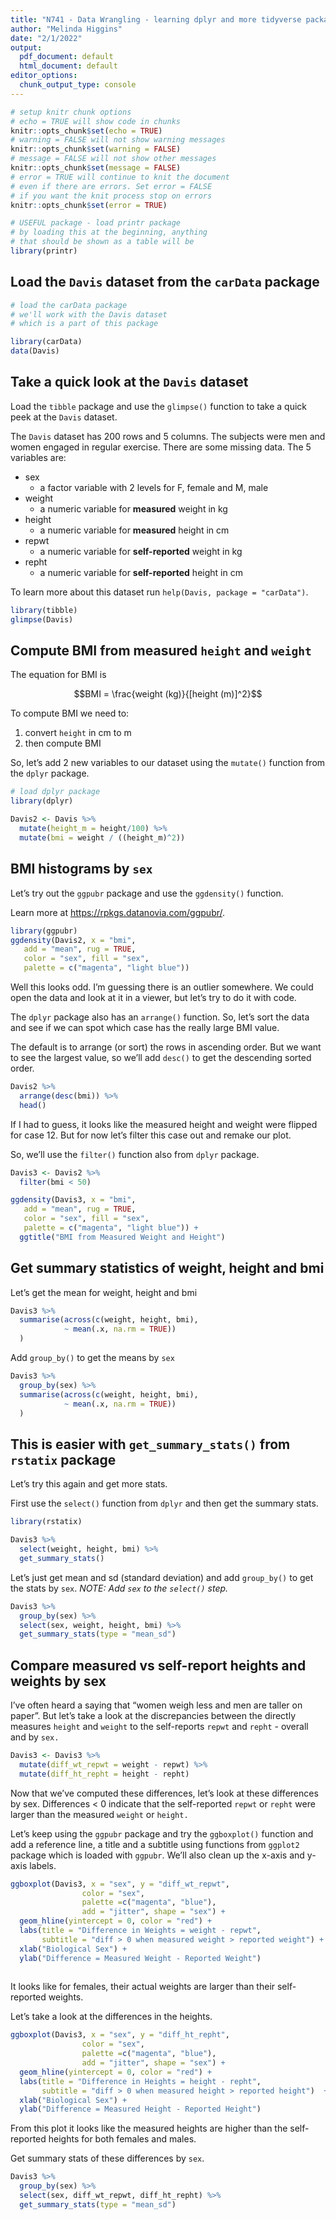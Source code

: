 ```yaml
---
title: "N741 - Data Wrangling - learning dplyr and more tidyverse packages"
author: "Melinda Higgins"
date: "2/1/2022"
output:
  pdf_document: default
  html_document: default
editor_options:
  chunk_output_type: console
---
```


```r
# setup knitr chunk options
# echo = TRUE will show code in chunks
knitr::opts_chunk$set(echo = TRUE)
# warning = FALSE will not show warning messages
knitr::opts_chunk$set(warning = FALSE)
# message = FALSE will not show other messages
knitr::opts_chunk$set(message = FALSE)
# error = TRUE will continue to knit the document
# even if there are errors. Set error = FALSE
# if you want the knit process stop on errors
knitr::opts_chunk$set(error = TRUE)

# USEFUL package - load printr package
# by loading this at the beginning, anything
# that should be shown as a table will be
library(printr)
```

## Load the `Davis` dataset from the `carData` package

```r
# load the carData package
# we'll work with the Davis dataset
# which is a part of this package

library(carData)
data(Davis)
```

## Take a quick look at the `Davis` dataset

Load the `tibble` package and use the `glimpse()` function to take a quick peek at the `Davis` dataset.

The `Davis` dataset has 200 rows and 5 columns. The subjects were men and women engaged in regular exercise. There are some missing data. The 5 variables are:

* sex
    - a factor variable with 2 levels for F, female and M, male
* weight
    - a numeric variable for **measured** weight in kg
* height
    - a numeric variable for **measured** height in cm
* repwt
    - a numeric variable for **self-reported** weight in kg
* repht
    - a numeric variable for **self-reported** height in cm

To learn more about this dataset run `help(Davis, package = "carData")`.

```r
library(tibble)
glimpse(Davis)
```

## Compute BMI from measured `height` and `weight`

The equation for BMI is

$$BMI = \frac{weight (kg)}{[height (m)]^2}$$

To compute BMI we need to:

1. convert `height` in cm to m
2. then compute BMI

So, let's add 2 new variables to our dataset using the `mutate()` function from the `dplyr` package.


```r
# load dplyr package
library(dplyr)

Davis2 <- Davis %>%
  mutate(height_m = height/100) %>%
  mutate(bmi = weight / ((height_m)^2))
```

## BMI histograms by `sex`

Let's try out the `ggpubr` package and use the `ggdensity()` function.

Learn more at [https://rpkgs.datanovia.com/ggpubr/](https://rpkgs.datanovia.com/ggpubr/).

```r
library(ggpubr)
ggdensity(Davis2, x = "bmi",
   add = "mean", rug = TRUE,
   color = "sex", fill = "sex",
   palette = c("magenta", "light blue"))
```

Well this looks odd. I'm guessing there is an outlier somewhere. We could open the data and look at it in a viewer, but let's try to do it with code.

The `dplyr` package also has an `arrange()` function. So, let's sort the data and see if we can spot which case has the really large BMI value.

The default is to arrange (or sort) the rows in ascending order. But we want to see the largest value, so we'll add `desc()` to get the descending sorted order.

```r
Davis2 %>%
  arrange(desc(bmi)) %>%
  head()
```

If I had to guess, it looks like the measured height and weight were flipped for case 12. But for now let's filter this case out and remake our plot. 

So, we'll use the `filter()` function also from `dplyr` package.

```r
Davis3 <- Davis2 %>%
  filter(bmi < 50)

ggdensity(Davis3, x = "bmi",
   add = "mean", rug = TRUE,
   color = "sex", fill = "sex",
   palette = c("magenta", "light blue")) +
  ggtitle("BMI from Measured Weight and Height")
```

## Get summary statistics of weight, height and bmi

Let's get the mean for weight, height and bmi

```r
Davis3 %>%
  summarise(across(c(weight, height, bmi),
            ~ mean(.x, na.rm = TRUE))
  )
```

Add `group_by()` to get the means by `sex`

```r
Davis3 %>%
  group_by(sex) %>%
  summarise(across(c(weight, height, bmi),
            ~ mean(.x, na.rm = TRUE))
  )
```

## This is easier with `get_summary_stats()` from `rstatix` package

Let's try this again and get more stats.

First use the `select()` function from `dplyr` and then get the summary stats.

```r
library(rstatix)

Davis3 %>% 
  select(weight, height, bmi) %>%
  get_summary_stats()
```

Let's just get mean and sd (standard deviation) and add `group_by()` to get the stats by `sex`. _NOTE: Add `sex` to the `select()` step._

```r
Davis3 %>% 
  group_by(sex) %>%
  select(sex, weight, height, bmi) %>%
  get_summary_stats(type = "mean_sd")
```

## Compare measured vs self-report heights and weights by sex

I've often heard a saying that "women weigh less and men are taller on paper". But let's take a look at the discrepancies between the directly measures `height` and `weight` to the self-reports `repwt` and `repht` - overall and by `sex.`

```r
Davis3 <- Davis3 %>%
  mutate(diff_wt_repwt = weight - repwt) %>%
  mutate(diff_ht_repht = height - repht)
```

Now that we've computed these differences, let's look at these differences by sex. Differences < 0 indicate that the self-reported `repwt` or `repht` were larger than the measured `weight` or `height.`

Let's keep using the `ggpubr` package and try the `ggboxplot()` function and add a reference line, a title and a subtitle using functions from `ggplot2` package which is loaded with `ggpubr`. We'll also clean up the x-axis and y-axis labels.

```r
ggboxplot(Davis3, x = "sex", y = "diff_wt_repwt",
                color = "sex", 
                palette =c("magenta", "blue"),
                add = "jitter", shape = "sex") +
  geom_hline(yintercept = 0, color = "red") +
  labs(title = "Difference in Weights = weight - repwt",
       subtitle = "diff > 0 when measured weight > reported weight") +
  xlab("Biological Sex") +
  ylab("Difference = Measured Weight - Reported Weight")
  
```

It looks like for females, their actual weights are larger than their self-reported weights.

Let's take a look at the differences in the heights.

```r
ggboxplot(Davis3, x = "sex", y = "diff_ht_repht",
                color = "sex", 
                palette =c("magenta", "blue"),
                add = "jitter", shape = "sex") +
  geom_hline(yintercept = 0, color = "red") +
  labs(title = "Difference in Heights = height - repht",
       subtitle = "diff > 0 when measured height > reported height")  +
  xlab("Biological Sex") +
  ylab("Difference = Measured Height - Reported Height")
```

From this plot it looks like the measured heights are higher than the self-reported heights for both females and males.

Get summary stats of these differences by `sex`.

```r
Davis3 %>% 
  group_by(sex) %>%
  select(sex, diff_wt_repwt, diff_ht_repht) %>%
  get_summary_stats(type = "mean_sd")
```


